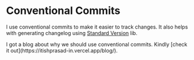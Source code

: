# Conventional Commits

I use conventional commits to make it easier to track changes. It also helps with generating changelog using [Standard Version](https://github.com/conventional-changelog/standard-version) lib.


<Callout emoji="✅">
  I got a blog about why we should use conventional commits. Kindly [check it
  out](https://itishprasad-in.vercel.app/blog/).
</Callout>
